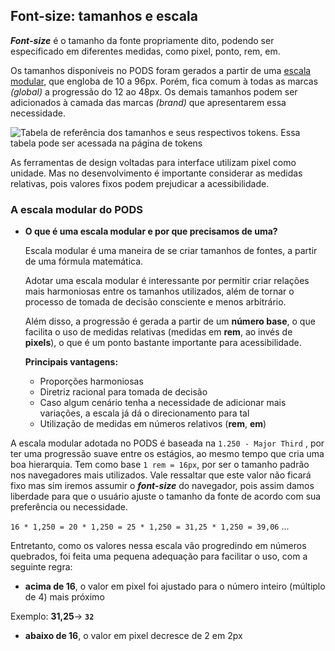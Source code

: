 
## Font-size: tamanhos e escala

**_Font-size_** é o tamanho da fonte propriamente dito, podendo ser especificado em diferentes medidas, como pixel, ponto,
rem, em.

Os tamanhos disponíveis no PODS foram gerados a partir de uma [escala modular,]() que engloba de 10 a 96px. Porém, fica
comum à todas as marcas _(global)_ a progressão do 12 ao 48px. Os demais tamanhos podem ser adicionados à camada das
marcas _(brand)_ que apresentarem essa necessidade.

<img
  src={FontSize}
  alt="Tabela de referência dos tamanhos e seus respectivos tokens. Essa tabela pode ser acessada na página de tokens"
/>

As ferramentas de design voltadas para interface utilizam pixel como unidade. Mas no desenvolvimento é importante considerar
as medidas relativas, pois valores fixos podem prejudicar a acessibilidade.

### A escala modular do PODS

- **O que é uma escala modular e por que precisamos de uma?**

  Escala modular é uma maneira de se criar tamanhos de fontes, a partir de uma fórmula matemática.

  Adotar uma escala modular é interessante por permitir criar relações mais harmoniosas entre os tamanhos utilizados, além de tornar o processo de tomada de decisão consciente e menos arbitrário.

  Além disso, a progressão é gerada a partir de um **número base**, o que facilita o uso de medidas relativas (medidas em **rem**, ao invés de **pixels**), o que é um ponto bastante importante para acessibilidade.

  **Principais vantagens:**

  - Proporções harmoniosas
  - Diretriz racional para tomada de decisão
  - Caso algum cenário tenha a necessidade de adicionar mais variações, a escala já dá o direcionamento para tal
  - Utilização de medidas em números relativos (**rem**, **em**)

A escala modular adotada no PODS é baseada na `1.250 - Major Third` , por ter uma progressão suave entre os estágios, ao mesmo tempo que cria uma boa hierarquia.
Tem como base `1 rem = 16px`, por ser o tamanho padrão nos navegadores mais utilizados. Vale ressaltar que este valor não ficará fixo mas sim iremos assumir o **_font-size_** do navegador, pois assim damos liberdade para que o usuário ajuste o tamanho da fonte de acordo com sua preferência ou necessidade.

`16 * 1,250 = 20 * 1,250 = 25 * 1,250 = 31,25 * 1,250 = 39,06` ...

Entretanto, como os valores nessa escala vão progredindo em números quebrados, foi feita uma pequena adequação para facilitar o uso, com a seguinte regra:

- **acima de 16**, o valor em pixel foi ajustado para o número inteiro (múltiplo de 4) mais próximo

Exemplo: **31,25**→ **`32`**

- **abaixo de 16**, o valor em pixel decresce de 2 em 2px
